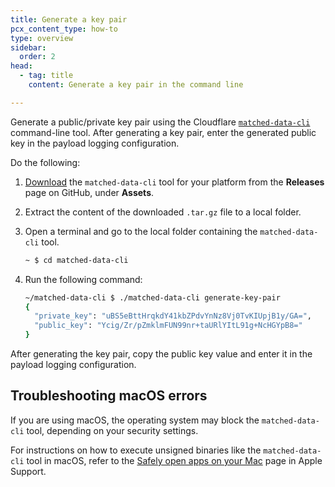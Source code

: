 ```yaml
---
title: Generate a key pair
pcx_content_type: how-to
type: overview
sidebar:
  order: 2
head:
  - tag: title
    content: Generate a key pair in the command line

---
```


Generate a public/private key pair using the Cloudflare [`matched-data-cli`](https://github.com/cloudflare/matched-data-cli) command-line tool. After generating a key pair, enter the generated public key in the payload logging configuration.

Do the following:

1. [Download](https://github.com/cloudflare/matched-data-cli/releases) the `matched-data-cli` tool for your platform from the **Releases** page on GitHub, under **Assets**.

2. Extract the content of the downloaded `.tar.gz` file to a local folder.

3. Open a terminal and go to the local folder containing the `matched-data-cli` tool.

   ```sh
   ~ $ cd matched-data-cli
   ```

4. Run the following command:

   ```sh
   ~/matched-data-cli $ ./matched-data-cli generate-key-pair
   {
     "private_key": "uBS5eBttHrqkdY41kbZPdvYnNz8Vj0TvKIUpjB1y/GA=",
     "public_key": "Ycig/Zr/pZmklmFUN99nr+taURlYItL91g+NcHGYpB8="
   }
   ```

After generating the key pair, copy the public key value and enter it in the payload logging configuration.

## Troubleshooting macOS errors

If you are using macOS, the operating system may block the `matched-data-cli` tool, depending on your security settings.

For instructions on how to execute unsigned binaries like the `matched-data-cli` tool in macOS, refer to the [Safely open apps on your Mac](https://support.apple.com/en-us/HT202491#:~:text=If%20you%20want%20to%20open%20an%20app%20that%20hasn%E2%80%99t%20been%20notarized%20or%20is%20from%20an%20unidentified%20developer) page in Apple Support.
